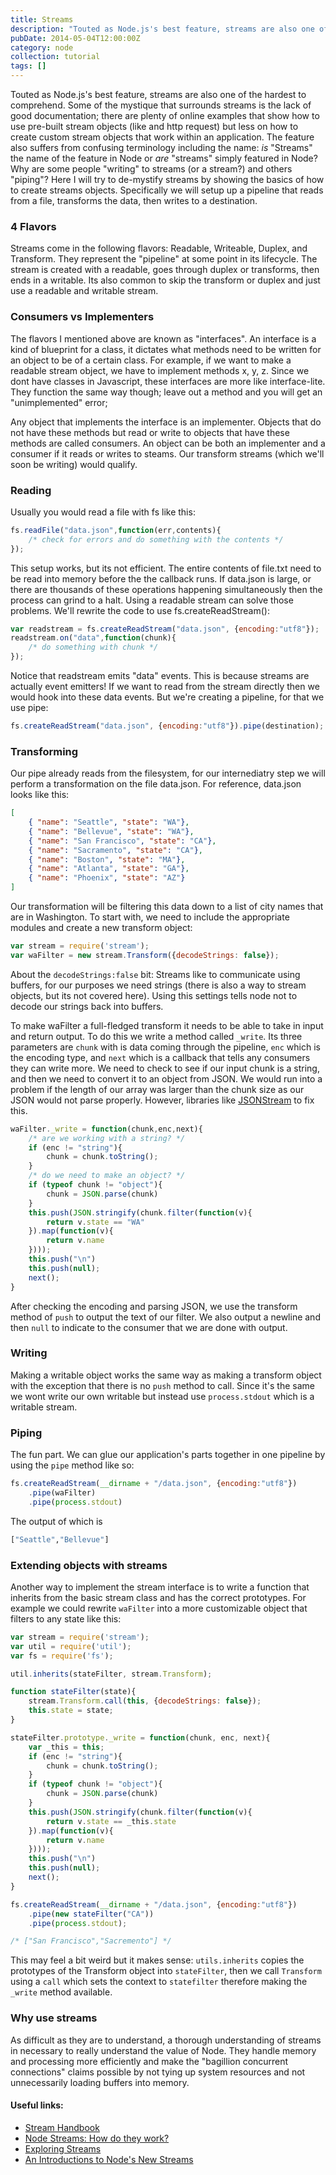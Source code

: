```yaml
---
title: Streams
description: "Touted as Node.js's best feature, streams are also one of the hardest to comprehend. Some of the mystique that surrounds streams is the lack of good documentation; there are plenty of online examples that show how to use pre-built stream objects (like and http request) but less on how to create custom stream objects that work within an application."
pubDate: 2014-05-04T12:00:00Z
category: node
collection: tutorial
tags: []
---
```


Touted as Node.js's best feature, streams are also one of the hardest to comprehend. Some of the mystique that surrounds streams is the lack of good documentation; there are plenty of online examples that show how to use pre-built stream objects (like and http request) but less on how to create custom stream objects that work within an application. The feature also suffers from confusing terminology including the name: *is* "Streams" the name of the feature in Node or *are* "streams" simply featured in Node? Why are some people "writing" to streams (or a stream?) and others "piping"? Here I will try to de-mystify streams by showing the basics of how to create streams objects. Specifically we will setup up a pipeline that reads from a file, transforms the data, then writes to a destination. 

### 4 Flavors

Streams come in the following flavors: Readable, Writeable, Duplex, and Transform. They represent the "pipeline" at some point in its lifecycle. The stream is created with a readable, goes through duplex or transforms, then ends in a writable. Its also common to skip the transform or duplex and just use a readable and writable stream. 

### Consumers vs Implementers

The flavors I mentioned above are known as "interfaces". An interface is a kind of blueprint for a class, it dictates what methods need to be written for an object to be of a certain class. For example, if we want to make a readable stream object, we have to implement methods x, y, z. Since we dont have classes in Javascript, these interfaces are more like interface-lite. They function the same way though; leave out a method and you will get an "unimplemented" error;

Any object that implements the interface is an implementer. Objects that do not have these methods but read or write to objects that have these methods are called consumers. An object can be both an implementer and a consumer if it reads or writes to steams. Our transform streams (which we'll soon be writing) would qualify.

### Reading

Usually you would read a file with fs like this:

```javascript
fs.readFile("data.json",function(err,contents){
    /* check for errors and do something with the contents */
});
```

This setup works, but its not efficient. The entire contents of file.txt need to be read into memory before the the callback runs. If data.json is large, or there are thousands of these operations happening simultaneously then the process can grind to a halt. Using a readable stream can solve those problems. We'll rewrite the code to use fs.createReadStream():

```javascript
var readstream = fs.createReadStream("data.json", {encoding:"utf8"});
readstream.on("data",function(chunk){
    /* do something with chunk */
}); 
```

Notice that readstream emits "data" events. This is because streams are actually event emitters! If we want to read from the stream directly then we would hook into these data events. But we're creating a pipeline, for that we use pipe:

```javascript
fs.createReadStream("data.json", {encoding:"utf8"}).pipe(destination); 
```

### Transforming

Our pipe already reads from the filesystem, for our internediatry step we will perform a transformation on the file data.json. For reference, data.json looks like this:

```json
[
    { "name": "Seattle", "state": "WA"},
    { "name": "Bellevue", "state": "WA"},
    { "name": "San Francisco", "state": "CA"},
    { "name": "Sacramento", "state": "CA"},
    { "name": "Boston", "state": "MA"},
    { "name": "Atlanta", "state": "GA"},
    { "name": "Phoenix", "state": "AZ"}
]
```

Our transformation will be filtering this data down to a list of city names that are in Washington. To start with, we need to include the appropriate modules and create a new transform object:

```javascript
var stream = require('stream');
var waFilter = new stream.Transform({decodeStrings: false});
```

About the `decodeStrings:false` bit: Streams like to communicate using buffers, for our purposes we need strings (there is also a way to stream objects, but its not covered here). Using this settings tells node not to decode our strings back into buffers. 

To make waFilter a full-fledged transform it needs to be able to take in input and return output. To do this we write a method called `_write`. Its three parameters are `chunk` with is data coming through the pipeline, `enc` which is the encoding type, and `next` which is a callback that tells any consumers they can write more. We need to check to see if our input chunk is a string, and then we need to convert it to an object from JSON. We would run into a problem if the length of our array was larger than the chunk size as our JSON would not parse properly. However, libraries like [JSONStream](https://www.npmjs.org/package/JSONStream) to fix this.

```javascript
waFilter._write = function(chunk,enc,next){
    /* are we working with a string? */
    if (enc != "string"){
        chunk = chunk.toString();
    }
    /* do we need to make an object? */
    if (typeof chunk != "object"){
        chunk = JSON.parse(chunk)
    }
    this.push(JSON.stringify(chunk.filter(function(v){
        return v.state == "WA"
    }).map(function(v){
        return v.name
    })));
    this.push("\n")
    this.push(null);
    next();
}
```

After checking the encoding and parsing JSON, we use the transform method of `push` to output the text of our filter. We also output a newline and then `null` to indicate to the consumer that we are done with output.

### Writing

Making a writable object works the same way as making a transform object with the exception that there is no `push` method to call. Since it's the same we wont write our own writable but instead use `process.stdout` which is a writable stream.

### Piping

The fun part. We can glue our application's parts together in one pipeline by using the `pipe` method like so:

```javascript
fs.createReadStream(__dirname + "/data.json", {encoding:"utf8"})
    .pipe(waFilter)
    .pipe(process.stdout)
```

The output of which is

```bash
["Seattle","Bellevue"]
```

### Extending objects with streams

Another way to implement the stream interface is to write a function that inherits from the basic stream class and has the correct prototypes. For example we could rewrite `waFilter` into a more customizable object that filters to any state like this:

```javascript
var stream = require('stream');
var util = require('util');
var fs = require('fs');

util.inherits(stateFilter, stream.Transform);

function stateFilter(state){
    stream.Transform.call(this, {decodeStrings: false});
    this.state = state;
}

stateFilter.prototype._write = function(chunk, enc, next){
    var _this = this;
    if (enc != "string"){
        chunk = chunk.toString();
    }
    if (typeof chunk != "object"){
        chunk = JSON.parse(chunk)
    }
    this.push(JSON.stringify(chunk.filter(function(v){
        return v.state == _this.state
    }).map(function(v){
        return v.name
    })));
    this.push("\n")
    this.push(null);
    next();
}

fs.createReadStream(__dirname + "/data.json", {encoding:"utf8"})
    .pipe(new stateFilter("CA"))
    .pipe(process.stdout);

/* ["San Francisco","Sacremento"] */
```

This may feel a bit weird but it makes sense: `utils.inherits` copies the prototypes of the Transform object into `stateFilter`, then we call `Transform` using a `call` which sets the context to `statefilter` therefore making the `_write` method available. 

### Why use streams

As difficult as they are to understand, a thorough understanding of streams in necessary to really understand the value of Node. They handle memory and processing more efficiently and make the "bagillion concurrent connections" claims possible by not tying up system resources and not unnecessarily loading buffers into memory. 

#### Useful links:

* [Stream Handbook](https://github.com/substack/stream-handbook)
* [Node Streams: How do they work?](http://maxogden.com/node-streams.html)
* [Exploring Streams](https://www.packtpub.com/article/exploring-streams)
* [An Introductions to Node's New Streams](http://calv.info/an-introduction-to-nodes-new-streams/)

